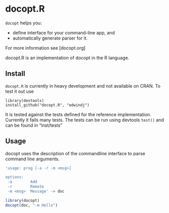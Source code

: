 docopt.R
========================================================

`docopt` helps you:

- define interface for your command-line app, and
- automatically generate parser for it.

For more information see [docopt.org]

docopt.R is an implementation of docopt in the R language.

Install
-------

`docopt.R` is currently in heavy development and not available on CRAN.
To test it out use
```
library(devtools)
install_github("docopt.R", "edwindj")
```

It is tested against the tests defined for the reference implementation.
Currently it fails many tests. 
The tests can be run using devtools `test()` and can be found in "inst/tests"

Usage
-----

docopt uses the description of the commandline interface to parse command line
arguments.

```r
'usage: prog [-a -r -m <msg>]

options:
 -a        Add
 -r        Remote
 -m <msg>  Message' -> doc

library(docopt)
docopt(doc, "-m Hello")
```
